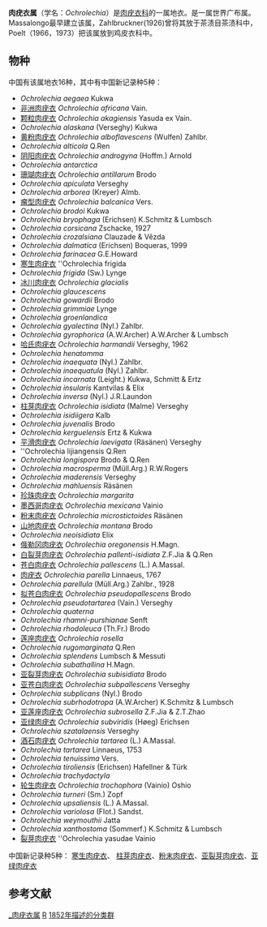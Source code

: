 {{Automatic Taxobox
| taxon = Ochrolechia 
| authority = A.Massalongo, 1852
| subdivision_ranks = 种
| subdivision = 见正文
| synonyms = Korkir Adanson, 1763
}}

'''肉疣衣属'''（学名：''Ochrolechia''）是[[肉疣衣科|肉疣衣科]]的一属地衣。是一属世界广布属。Massalongo最早建立该属，Zahlbruckner(1926)曾将其放于茶渍目茶渍科中，Poelt（1966，1973）把该属放到鸡皮衣科中。

==物种==
中国有该属地衣16种，其中有中国新记录种5种：
* ''Ochrolechia aegaea'' Kukwa
* [[非洲肉疣衣|非洲肉疣衣]] ''Ochrolechia africana'' Vain.
* [[颗粒肉疣衣|颗粒肉疣衣]] ''Ochrolechia akagiensis'' Yasuda ex Vain.
* ''Ochrolechia alaskana'' (Verseghy) Kukwa
* [[黄粉肉疣衣|黄粉肉疣衣]] ''Ochrolechia alboflavescens'' (Wulfen) Zahlbr.
* ''Ochrolechia alticola'' Q.Ren
* [[阴阳肉疣衣|阴阳肉疣衣]] ''Ochrolechia androgyna'' (Hoffm.) Arnold
* ''Ochrolechia antarctica''
* [[珊瑚肉疣衣|珊瑚肉疣衣]] ''Ochrolechia antillarum'' Brodo
* ''Ochrolechia apiculata'' Verseghy
* ''Ochrolechia arborea'' (Kreyer) Almb.
* [[瘤型肉疣衣|瘤型肉疣衣]] ''Ochrolechia balcanica'' Vers.
* ''Ochrolechia brodoi'' Kukwa
* ''Ochrolechia bryophaga'' (Erichsen) K.Schmitz & Lumbsch
* ''Ochrolechia corsicana'' Zschacke, 1927
* ''Ochrolechia crozalsiana'' Clauzade & Vězda
* ''Ochrolechia dalmatica'' (Erichsen) Boqueras, 1999
* ''Ochrolechia farinacea'' G.E.Howard
* [[寒生肉疣衣|寒生肉疣衣]] ''Ochrolechia frigida
* ''Ochrolechia frigida'' (Sw.) Lynge
* [[冰川肉疣衣|冰川肉疣衣]] ''Ochrolechia glacialis''
* ''Ochrolechia glaucescens''
* ''Ochrolechia gowardii'' Brodo
* ''Ochrolechia grimmiae'' Lynge
* ''Ochrolechia groenlandica''
* ''Ochrolechia gyalectina'' (Nyl.) Zahlbr.
* ''Ochrolechia gyrophorica'' (A.W.Archer) A.W.Archer & Lumbsch
* [[哈氏肉疣衣|哈氏肉疣衣]] ''Ochrolechia harmandii'' Verseghy, 1962
* ''Ochrolechia henatomma''
* ''Ochrolechia inaequata'' (Nyl.) Zahlbr.
* ''Ochrolechia inaequatula'' (Nyl.) Zahlbr.
* ''Ochrolechia incarnata'' (Leight.) Kukwa, Schmitt & Ertz
* ''Ochrolechia insularis'' Kantvilas & Elix
* ''Ochrolechia inversa'' (Nyl.) J.R.Laundon
* [[柱芽肉疣衣|柱芽肉疣衣]] ''Ochrolechia isidiata'' (Malme) Verseghy
* ''Ochrolechia isidiigera'' Kalb
* ''Ochrolechia juvenalis'' Brodo
* ''Ochrolechia kerguelensis'' Ertz & Kukwa
* [[平滑肉疣衣|平滑肉疣衣]] ''Ochrolechia laevigata'' (Räsänen) Verseghy
* ''Ochrolechia lijiangensis Q.Ren
* ''Ochrolechia longispora'' Brodo & Q.Ren
* ''Ochrolechia macrosperma'' (Müll.Arg.) R.W.Rogers
* ''Ochrolechia maderensis'' Verseghy
* ''Ochrolechia mahluensis'' Räsänen
* [[珍珠肉疣衣|珍珠肉疣衣]] ''Ochrolechia margarita''
* [[墨西哥肉疣衣|墨西哥肉疣衣]] ''Ochrolechia mexicana'' Vainio
* [[粉末肉疣衣|粉末肉疣衣]] ''Ochrolechia microstictoides'' Räsänen
* [[山地肉疣衣|山地肉疣衣]] ''Ochrolechia montana'' Brodo
* ''Ochrolechia neoisidiata'' Elix
* [[俄勒冈肉疣衣|俄勒冈肉疣衣]] ''Ochrolechia oregonensis'' H.Magn.
* [[白裂芽肉疣衣|白裂芽肉疣衣]] ''Ochrolechia pallenti-isidiata'' Z.F.Jia & Q.Ren
* [[苍白肉疣衣|苍白肉疣衣]] ''Ochrolechia pallescens'' (L.) A.Massal.
* [[肉疣衣|肉疣衣]] ''Ochrolechia parella'' Linnaeus, 1767
* ''Ochrolechia parellula'' (Müll.Arg.) Zahlbr., 1928
* [[拟苍白肉疣衣|拟苍白肉疣衣]] ''Ochrolechia pseudopallescens'' Brodo
* ''Ochrolechia pseudotartarea'' (Vain.) Verseghy
* ''Ochrolechia quaterna''
* ''Ochrolechia rhamni-purshianae'' Senft
* ''Ochrolechia rhodoleuca'' (Th.Fr.) Brodo
* [[莲座肉疣衣|莲座肉疣衣]] ''Ochrolechia rosella''
* ''Ochrolechia rugomarginata'' Q.Ren
* ''Ochrolechia splendens'' Lumbsch & Messuti
* ''Ochrolechia subathallina'' H.Magn.
* [[亚裂芽肉疣衣|亚裂芽肉疣衣]] ''Ochrolechia subisidiata'' Brodo
* [[亚苍白肉疣衣|亚苍白肉疣衣]] ''Ochrolechia subpallescens'' Verseghy
* ''Ochrolechia subplicans'' (Nyl.) Brodo
* ''Ochrolechia subrhodotropa'' (A.W.Archer) K.Schmitz & Lumbsch
* [[亚莲座肉疣衣|亚莲座肉疣衣]] ''Ochrolechia subrosella'' Z.F.Jia & Z.T.Zhao
* [[亚绿肉疣衣|亚绿肉疣衣]] ''Ochrolechia subviridis'' (Høeg) Erichsen
* ''Ochrolechia szatalaensis'' Verseghy
* [[酒石肉疣衣|酒石肉疣衣]] ''Ochrolechia tartarea'' (L.) A.Massal.
* ''Ochrolechia tartarea'' Linnaeus, 1753
* ''Ochrolechia tenuissima'' Vers.
* ''Ochrolechia tiroliensis'' (Erichsen) Hafellner & Türk
* ''Ochrolechia trachydactyla''
* [[轮生肉疣衣|轮生肉疣衣]] ''Ochrolechia trochophora'' (Vainio) Oshio
* ''Ochrolechia turneri'' (Sm.) Zopf
* ''Ochrolechia upsaliensis'' (L.) A.Massal.
* ''Ochrolechia variolosa'' (Flot.) Sandst.
* ''Ochrolechia weymouthii'' Jatta
* ''Ochrolechia xanthostoma'' (Sommerf.) K.Schmitz & Lumbsch
* [[裂芽肉疣衣|裂芽肉疣衣]] ''Ochrolechia yasudae Vainio
中国新记录种5种： [[寒生肉疣衣|寒生肉疣衣]]、 [[柱芽肉疣衣|柱芽肉疣衣]]、[[粉末肉疣衣|粉末肉疣衣]]、[[亚裂芽肉疣衣|亚裂芽肉疣衣]]、[[亚绿肉疣衣|亚绿肉疣衣]]

==参考文献==
{{reflist}}

{{Taxonbar}}
[[Category:_肉疣衣属|]]
[[Category:_肉疣衣科|R]]
[[Category:_1852年描述的分类群|1852年描述的分类群]]